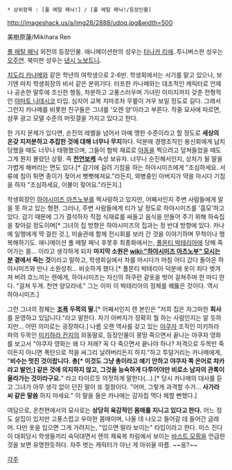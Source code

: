  * 상위항목 : [풀 메탈 패닉!] / [풀 메탈 패닉!/등장인물]

http://imageshack.us/a/img28/2888/udoq.jpg&width=500

美樹原蓮/Mikihara Ren

[[풀 메탈 패닉]] 외전의 등장인물. 애니메이션판의 성우는 [[타나카 리에]]. 투니버스판 성우는 [[오주연]]. 북미판 성우는 [[낸시 노보트니]].

[[치도리 카나메]]와 같은 학년의 여학생으로 2-6반. 학생회에서는 서기를 맡고 있으나, 보기엔 마치 학생회장의 비서 같은 분위기다. 터프한 카나메와는 대조적인 캐릭터로 언제나 공손한 말투에 조신한 행동, 차분하고 고풍스러우며 가녀린 이미지까지 갖춘 전형적인 [[야마토 나데시코]] 타입. 심지어 교복 치마조차 무릎이 겨우 보일 정도로 길다. 그래서 그런지 카나메를 비롯한 친구들은 그녀를 '오렌 양'이라고 부른다. 작중 묘사에 따르면, 샴푸 광고 모델 수준의 머릿결을 가지고 있다고 한다.

한 가지 문제가 있다면, 순진의 레벨을 넘어서 아예 맹한 수준이라고 할 정도로 '''세상의 온갖 지저분하고 추잡한 것에 대해 너무나 무지'''하다. 덕분에 경쟁조직인 용신회에게 납치당했을 때도 너무나 태평했으며, 그들이 협박 재료로 [[야동]]을 찍으려고 덮쳐들었을 때도 그게 뭔지 몰랐던 상황. 즉 '''[[천연]]보케''' 속성 보유자. 너무나 순진해서인지, 상처가 될 말을 가볍게 해버리는 면도 있다.[* 감기에 걸려 기침을 하는 하야시미즈에게 "조심하세요. 서류에 침이 튀면 종이가 젖어서 뻣뻣해져요."라든지, 와병중인 아버지가 약을 마시다 기침을 하자 "조심하세요, 이불이 젖어요."라든지.]

학생회장인 [[하야시미즈 아츠노부]]를 짝사랑하고 있지만, 어째서인지 주변 사람들에게 말을 못 하고 있는 형편. 그러나, 주변 사람들에게 티가 날 정도로 하야시미즈를 '흠모'하고 있다. 감기 때문에 그가 결석하자 직접 식재료를 싸들고 음식을 만들어 주기 위해 하숙집을 찾아갈 정도이며[* 그녀의 집 방향은 하야시미즈의 집과는 정 반대 방향에 있다. 카나메 일행에게 딱 걸린 것.], 미술관에 함께 전시회를 보러 간 것을 이야기하며 무척이나 행복해하기도. 애니메이션 풀 메탈 패닉 후못후 최종화에서는, [[풀몬티 박테리아]]에 당해 죽어가는 몸… 이라고 생각하게 되자 '''마지막 소원은 [[wiki:"하야시미즈 아츠노부" 모시는 분]] 곁에서 죽는 것'''이라고 말하고, 학생회실에서 차를 마시다가 마침 어디 갔다 돌아온 하야시미즈와 만나 소원성취… 비슷하게 했다.[* 풀몬티 박테리아 덕분에 옷이 죄다 벗겨져 버려 흐느끼는 렌에게, 하야시미즈는 자신의 하쿠란 겉옷을 벗어 걸쳐주며 한 마디 한다. "걸쳐 두게. 천연 양모라네." 그는 이미 이 박테리아의 정체를 꿰뚫은 것이다. 역시 하야시미즈.]

그런 그녀의 정체는 '''[[조폭]] 두목의 딸.'''[* 어째서인지 렌 본인은 "저희 집은 자그마한 '''회사'''를 운영하고 있답니다."라고 말한다. 자기 아버지가 정확히 뭘 하는 사람인지는 알 듯하지만... 어떤 의미로는 굉장하다.] 나름 오랜 역사를 갖고 있는 [[야쿠자]] 조직인 미키하라 파의 두목인 [[미키하라 칸지]]의 외동딸로, 등장인물이 몽땅 죽으면서 끝나는 야쿠자 영화를 보고서 "야쿠자 영화는 왜 다 저래? 꼭 다 죽으면서 끝나야 하나? 저격으로 두목만 죽이든지 아니면 폭탄으로 적을 싸그리 날려버리든지 하지."하고 투덜거리는 카나메에게, "'''비수는 멋진 것이랍니다. 총[* 이것도 그냥 총이라고 얘기 안하고 야쿠자 쪽 은어로 챠카라고 발언;] 같은 것에 의지하지 않고, 그것을 능숙하게 다루어야만 비로소 남자의 관록이 올라가는 것이라구요.'''" 라고 타이르듯 의젓하게 말한다(...).[* 당시 카나메의 대사를 듣고 그녀가 아무 생각 없이 던진 말이 또 절창이다. "어머, 그렇게 과격할 수가... '''사가라 씨 같은 말씀''' 하지 마세요." 이 말을 들은 카나메는 감자칩 먹다 체할 뻔했다.]

여담으로, 온천편에서의 묘사로는 '''상당히 육감적인 몸매를 지니고 있다고 한다.''' 어느 정도 살집이 있지만 고풍스럽고 우아한 몸매이며, 나올 데 나오고 들어갈 데 들어간 글래머. 다만 옷을 입으면 그게 가려지는, "입으면 말라 보이는" 타입이라고 한다. 미스 진다이 대회당시 학생들끼리 숙덕대면서 렌의 체육복 차림에서 보이는 [[바스트 모핑]]을 언급한 것을 보면 유명한듯하다. 자주 벗는 캐릭터가 아닌 게 아쉬울 따름. ~~응?~~

[[각주]]

